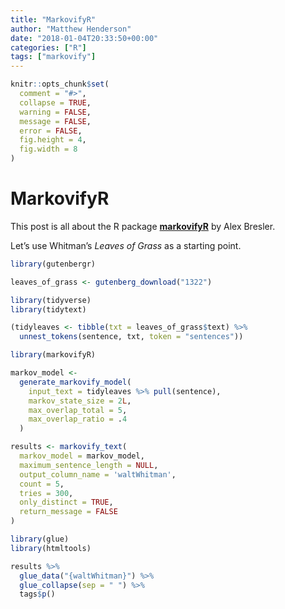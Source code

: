 ```yaml
---
title: "MarkovifyR"
author: "Matthew Henderson"
date: "2018-01-04T20:33:50+00:00"
categories: ["R"]
tags: ["markovify"]
---
```


```r
knitr::opts_chunk$set(
  comment = "#>",
  collapse = TRUE,
  warning = FALSE,
  message = FALSE,
  error = FALSE,
  fig.height = 4,
  fig.width = 8
)
```

# MarkovifyR

This post is all about the R package [**markovifyR**](https://github.com/abresler/markovifyR) by
Alex Bresler.

Let's use Whitman's *Leaves of Grass* as a starting point.

```r
library(gutenbergr)

leaves_of_grass <- gutenberg_download("1322")
```

```r
library(tidyverse)
library(tidytext)

(tidyleaves <- tibble(txt = leaves_of_grass$text) %>%
  unnest_tokens(sentence, txt, token = "sentences"))
```

```r
library(markovifyR)

markov_model <-
  generate_markovify_model(
    input_text = tidyleaves %>% pull(sentence),
    markov_state_size = 2L,
    max_overlap_total = 5,
    max_overlap_ratio = .4
  )
```

```r
results <- markovify_text(
  markov_model = markov_model,
  maximum_sentence_length = NULL,
  output_column_name = 'waltWhitman',
  count = 5,
  tries = 300,
  only_distinct = TRUE,
  return_message = FALSE
)
```

```r
library(glue)
library(htmltools)

results %>%
  glue_data("{waltWhitman}") %>%
  glue_collapse(sep = " ") %>%
  tags$p()
```

